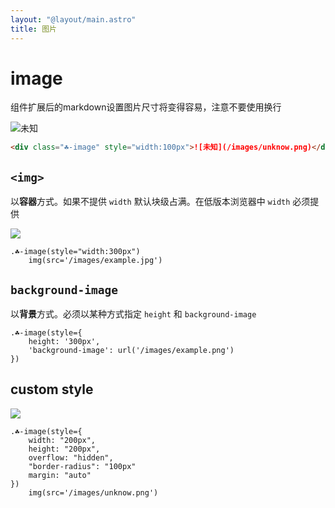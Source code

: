 ```yaml
---
layout: "@layout/main.astro"
title: 图片
---
```



# image

组件扩展后的markdown设置图片尺寸将变得容易，注意不要使用换行

<T class='☘-image' style="width:100px">![未知](/images/unknow.png)</T>

```markdown
<div class="☘-image" style="width:100px">![未知](/images/unknow.png)</div>
```


## `<img>`

以**容器**方式。如果不提供 `width` 默认块级占满。在低版本浏览器中 `width` 必须提供

<T class='☘-image' style="width:300px">
    <img src='/images/example.jpg' />
</T>

```pug
.☘-image(style="width:300px")
    img(src='/images/example.jpg')
```

## `background-image`

以**背景**方式。必须以某种方式指定 `height` 和 `background-image`

<T class='☘-image' style="height:300px;background-image:url(/images/example.jpg)"/>

```pug
.☘-image(style={
    height: '300px',
    'background-image': url('/images/example.png')
})
```

## custom style

<T class='☘-image' style="width:200px;height:200px;border-radius:100px;overflow:hidden;margin:auto">
    <img src='/images/unknow.png' />
</T>

```pug
.☘-image(style={
    width: "200px",
    height: "200px",
    overflow: "hidden",
    "border-radius": "100px"
    margin: "auto"
})
    img(src='/images/unknow.png')
```
